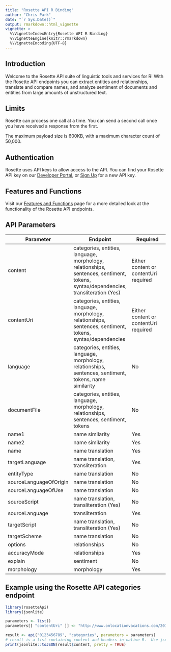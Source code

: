 ```yaml
---
title: "Rosette API R Binding"
author: "Chris Park"
date: "`r Sys.Date()`"
output: rmarkdown::html_vignette
vignette: >
  %\VignetteIndexEntry{Rosette API R Binding}
  %\VignetteEngine{knitr::rmarkdown}
  %\VignetteEncoding{UTF-8}
---
```



## Introduction

Welcome to the Rosette API suite of linguistic tools and services for R! With the Rosette API endpoints you can extract entities and relationships, translate and compare names, and analyze sentiment of documents and entities from large amounts of unstructured text.

## Limits

Rosette can process one call at a time. You can send a second call once you have received a response from the first.

The maximum payload size is 600KB, with a maximum character count of 50,000.

## Authentication
Rosette uses API keys to allow access to the API. You can find your Rosette API key on our [Developer Portal](https://developer.rosette.com/login), or [Sign Up](https://developer.rosette.com/signup) for a new API key.

## Features and Functions

Visit our [Features and Functions](https://developer.rosette.com/features-and-functions#introduction) page for a more detailed look at the functionality of the Rosette API endpoints.

## API Parameters
| Parameter                     | Endpoint                                            | Required
| -------------                 |-------------                                        |-------------
| content                    | categories, entities, language, morphology, relationships, sentences, sentiment, tokens, syntax/dependencies, transliteration (Yes)            | Either content or contentUri required |
| contentUri                      | categories, entities, language, morphology, relationships, sentences, sentiment, tokens, syntax/dependencies       | Either content or contentUri required |
| language                          | categories, entities, language, morphology, relationships, sentences, sentiment, tokens, name similarity                    | No |
| documentFile                      | categories, entities, language, morphology, relationships, sentences, sentiment, tokens                  | No |
| name1                 | name similarity               | Yes |
| name2               | name similarity| Yes |
| name    | name translation     | Yes |
| targetLanguage           | name translation, transliteration           | Yes |
| entityType                 | name translation         | No |
| sourceLanguageOfOrigin        | name translation | No |
| sourceLanguageOfUse                         | name translation       | No |
| sourceScript                     | name translation, transliteration (Yes)               | No |
| sourceLanguage | transliteration | Yes |
| targetScript                     | name translation, transliteration (Yes)                   | No |
| targetScheme                        | name translation          | No |
| options              | relationships        | No |
| accuracyMode              | relationships        | Yes |
| explain              | sentiment        | No |
| morphology             | morphology        | Yes |

## Example using the Rosette API categories endpoint
```R
library(rosetteApi)
library(jsonlite)

parameters <- list()
parameters[[ "contentUri" ]] <- "http://www.onlocationvacations.com/2015/03/05/the-new-ghostbusters-movie-begins-filming-in-boston-in-june/"

result <- api("0123456789", "categories", parameters = parameters)
# result is a list containing content and headers in native R.  Use jsonlite::toJSON() to convert to JSON format.
print(jsonlite::toJSON(result$content, pretty = TRUE)
```
